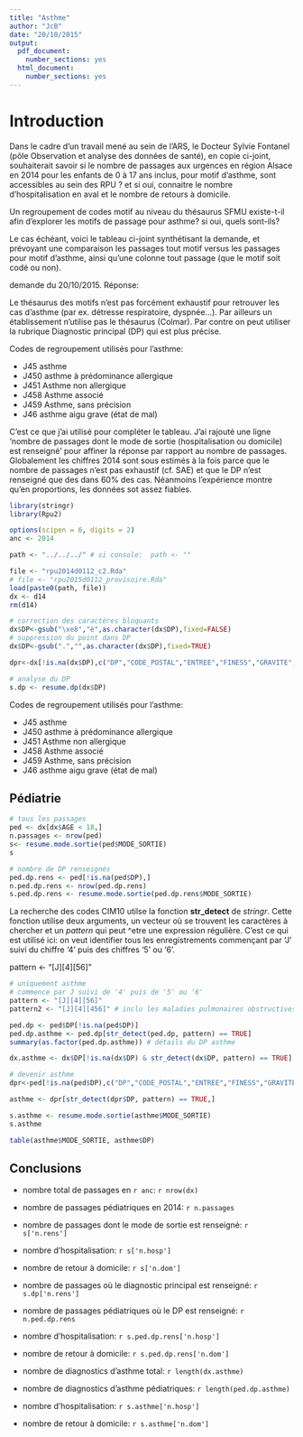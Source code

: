 ```yaml
---
title: "Asthme"
author: "JcB"
date: "20/10/2015"
output:
  pdf_document:
    number_sections: yes
  html_document:
    number_sections: yes
---
```


Introduction
============

Dans le cadre d'un travail mené au sein de l'ARS, le Docteur Sylvie Fontanel (pôle Observation et analyse des données de santé), en copie ci-joint, souhaiterait savoir si le nombre de passages aux urgences en région Alsace en 2014 pour les enfants de 0 à 17 ans inclus, pour motif d'asthme, sont accessibles au sein des RPU ? et si oui, connaitre le nombre d'hospitalisation en aval et le nombre de retours à domicile.
 
Un regroupement de codes motif au niveau du thésaurus SFMU existe-t-il afin d'explorer les motifs de passage pour asthme? si oui, quels sont-ils? 
 
Le cas échéant, voici le tableau ci-joint synthétisant la demande, et prévoyant une comparaison les passages tout motif versus les passages pour motif d'asthme, ainsi qu'une colonne tout passage (que le motif soit codé ou non). 

demande du 20/10/2015. Réponse:

Le thésaurus des motifs n'est pas forcément exhaustif pour retrouver les cas d'asthme (par ex. détresse respiratoire, dyspnée...). Par ailleurs un établissement n'utilise pas le thésaurus (Colmar). Par contre on peut utiliser la rubrique Diagnostic principal (DP) qui est plus précise.

Codes de regroupement utilisés pour l'asthme:

- J45  asthme
- J450 asthme à prédominance allergique
- J451 Asthme non allergique
- J458 Asthme associé
- J459 Asthme, sans précision
- J46  asthme aigu grave (état de mal)

C'est ce que j'ai utilisé pour compléter le tableau. J'ai rajouté une ligne 'nombre de passages dont le mode de sortie (hospitalisation ou domicile) est renseigné' pour affiner la réponse par rapport au nombre de passages. Globalement les chiffres 2014 sont sous estimés à la fois parce que le nombre de passages n'est pas exhaustif (cf. SAE) et que le DP n'est renseigné que des dans 60% des cas. Néanmoins l'expérience montre qu'en proportions, les données sot assez fiables.


```r
library(stringr)
library(Rpu2)

options(scipen = 6, digits = 2)
anc <- 2014

path <- "../../../" # si console:  path <- "" 

file <- "rpu2014d0112_c2.Rda"
# file <- "rpu2015d0112_provisoire.Rda"
load(paste0(path, file))
dx <- d14
rm(d14)

# correction des caractères bloquants
dx$DP<-gsub("\xe8","è",as.character(dx$DP),fixed=FALSE)
# suppression du point dans DP
dx$DP<-gsub(".","",as.character(dx$DP),fixed=TRUE)

dpr<-dx[!is.na(dx$DP),c("DP","CODE_POSTAL","ENTREE","FINESS","GRAVITE","ORIENTATION","MODE_SORTIE","AGE","SEXE","TRANSPORT","DESTINATION", "NAISSANCE")]

# analyse du DP
s.dp <- resume.dp(dx$DP)

```

Codes de regroupement utilisés pour l'asthme:

- J45  asthme
- J450 asthme à prédominance allergique
- J451 Asthme non allergique
- J458 Asthme associé
- J459 Asthme, sans précision
- J46  asthme aigu grave (état de mal)

Pédiatrie
----------
```r
# tous les passages
ped <- dx[dx$AGE < 18,]
n.passages <- nrow(ped)
s<- resume.mode.sortie(ped$MODE_SORTIE)
s
```

```r
# nombre de DP renseignés
ped.dp.rens <- ped[!is.na(ped$DP),]
n.ped.dp.rens <- nrow(ped.dp.rens)
s.ped.dp.rens <- resume.mode.sortie(ped.dp.rens$MODE_SORTIE)
```
La recherche des codes CIM10 utilse la fonction __str_detect__ de _stringr_. Cette fonction utilise deux arguments, un vecteur où se trouvent les caractères à chercher et un _pattern_ qui peut ^etre une expression régulière. C'est ce qui est utilisé ici: on veut identifier tous les enregistrements commençant par 'J' suivi du chiffre '4' puis des chiffres '5' ou '6'.

pattern <- "[J][4][56]"

```r
# uniquement asthme 
# commence par J suivi de '4' puis de '5' ou '6'
pattern <- "[J][4][56]"
pattern2 <- "[J][4][456]" # inclu les maladies pulmonaires obstructives

ped.dp <- ped$DP[!is.na(ped$DP)]
ped.dp.asthme <- ped.dp[str_detect(ped.dp, pattern) == TRUE]
summary(as.factor(ped.dp.asthme)) # détails du DP asthme

dx.asthme <- dx$DP[!is.na(dx$DP) & str_detect(dx$DP, pattern) == TRUE]
```

```r
# devenir asthme
dpr<-ped[!is.na(ped$DP),c("DP","CODE_POSTAL","ENTREE","FINESS","GRAVITE","ORIENTATION","MODE_SORTIE","AGE","SEXE","TRANSPORT","DESTINATION", "NAISSANCE")]

asthme <- dpr[str_detect(dpr$DP, pattern) == TRUE,]

s.asthme <- resume.mode.sortie(asthme$MODE_SORTIE)
s.asthme

table(asthme$MODE_SORTIE, asthme$DP)
```

Conclusions
-----------

- nombre total de passages en `r anc`: `r nrow(dx)`
- nombre de passages pédiatriques en 2014: `r n.passages`
- nombre de passages dont le mode de sortie est renseigné: `r s['n.rens']`
- nombre d'hospitalisation: `r s['n.hosp']`
- nombre de retour à domicile: `r s['n.dom']`

- nombre de passages où le diagnostic principal est renseigné: `r s.dp['n.rens']`
- nombre de passages pédiatriques où le DP est renseigné: `r n.ped.dp.rens`
- nombre d'hospitalisation: `r s.ped.dp.rens['n.hosp']`
- nombre de retour à domicile: `r s.ped.dp.rens['n.dom']`

- nombre de diagnostics d'asthme total: `r length(dx.asthme)`
- nombre de diagnostics d'asthme pédiatriques: `r length(ped.dp.asthme)` 
- nombre d'hospitalisation: `r s.asthme['n.hosp']`
- nombre de retour à domicile: `r s.asthme['n.dom']`
